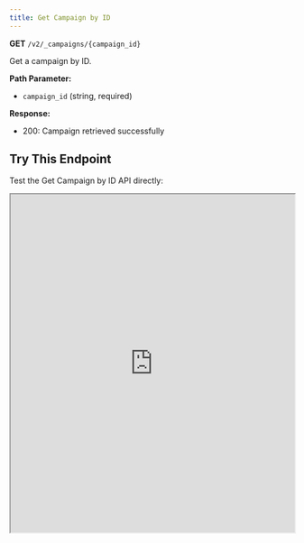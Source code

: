 ```yaml
---
title: Get Campaign by ID
---
```


**GET** `/v2/_campaigns/{campaign_id}`

Get a campaign by ID.

**Path Parameter:**
- `campaign_id` (string, required)

**Response:**
- 200: Campaign retrieved successfully

## Try This Endpoint

Test the Get Campaign by ID API directly:

<iframe 
  src="https://petstore.swagger.io/?url=https://raw.githubusercontent.com/vamsinole/docs/refs/heads/main/api-reference/openapi.json#/Campaigns/getCampaignById"
  width="100%" 
  height="600px"
  style={{
    border: "none",
    borderRadius: "8px",
    boxShadow: "0 4px 6px rgba(0, 0, 0, 0.1)",
    marginTop: "20px"
  }}
  title="Get Campaign by ID API Playground"
/> 